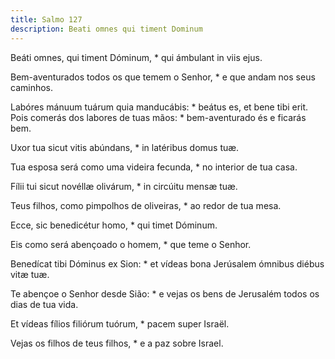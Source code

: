 ```yaml
---
title: Salmo 127
description: Beati omnes qui timent Dominum
---
```


<div class="side-by-side not-content">

Beáti omnes, qui timent Dóminum, * qui ámbulant in viis ejus.

Bem-aventurados todos os que temem o Senhor, * e que andam nos seus
    caminhos.

Labóres mánuum tuárum quia manducábis: * beátus es, et bene tibi erit.
  Pois comerás dos labores de tuas mãos: * bem-aventurado és e ficarás bem.

Uxor tua sicut vitis abúndans, * in latéribus domus tuæ.

Tua esposa será como uma videira fecunda, * no interior de tua casa.

Fílii tui sicut novéllæ olivárum, * in circúitu mensæ tuæ.

Teus filhos, como pimpolhos de oliveiras, * ao redor de tua mesa.

Ecce, sic benedicétur homo, * qui timet Dóminum.

Eis como será abençoado o homem, * que teme o Senhor.

Benedícat tibi Dóminus ex Sion: * et vídeas bona Jerúsalem ómnibus diébus
    vitæ tuæ.

Te abençoe o Senhor desde Sião: * e vejas os bens de Jerusalém todos os dias
    de tua vida.

Et vídeas fílios filiórum tuórum, * pacem super Israël.

Vejas os filhos de teus filhos, * e a paz sobre Israel.

</div>
